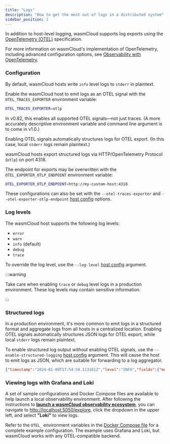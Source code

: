```yaml
---
title: "Logs"
description: "How to get the most out of logs in a distributed system"
sidebar_position: 2
---
```


In addition to host-level logging, wasmCloud supports log exports using the [OpenTelemetry (OTEL)](https://opentelemetry.io/) specification.

For more information on wasmCloud's implementation of OpenTelemetry, including advanced configuration options, see [Observability with OpenTelemetry](/docs/deployment/observability/observability-with-opentelemetry.mdx).

### Configuration

By default, wasmCloud hosts write `info` level logs to `stderr` in plaintext. 

Enable the wasmCloud host to emit logs as an OTEL signal with the `OTEL_TRACES_EXPORTER` environment variable:

```bash
OTEL_TRACES_EXPORTER=otlp
```

In v0.82, this enables all supported OTEL signals&mdash;not just traces. (A more accurately descriptive environment variable and command line argument is to come in v1.0.) 

Enabling OTEL signals automatically structures logs for OTEL export. (In this case, local `stderr` logs remain plaintext.)

wasmCloud hosts export structured logs via HTTP/OpenTelemetry Protocol (`otlp`) on port 4318.

The endpoint for exports may be overwritten with the `OTEL_EXPORTER_OTLP_ENDPOINT` environment variable:

```bash
OTEL_EXPORTER_OTLP_ENDPOINT=http://my-custom-host:4318
```

These configurations can also be set with the `--otel-traces-exporter` and `--otel-exporter-otlp-endpoint` [host config](/docs/reference/host-config) options.

### Log levels

The wasmCloud host supports the following log levels:
- `error`
- `warn`
- `info` (default)
- `debug`
- `trace`

To override the log level, use the `--log-level` [host config](/docs/reference/host-config) argument.

:::warning

Take care when enabling `trace` or `debug` level logs in a production environment. These log levels may contain sensitive information.

:::

### Structured logs

In a production environment, it's more common to emit logs in a structured format and aggregate logs from all hosts in a centralized location. Enabling OTEL signals automatically structures JSON logs for OTEL export, while local `stderr` logs remain plaintext.

To enable structured log output *without* enabling OTEL signals, use the `--enable-structured-logging` [host config](/docs/reference/host-config) argument. This will cause the host to emit logs as JSON, which are suitable for forwarding to a log aggregator.

```json
{"timestamp":"2024-01-09T17:54:59.113161Z","level":"INFO","fields":{"message":"wasmCloud host started","host_id":"NDBYMWNPI3GSXBNM6H4WG6JTVB7K42KQWPOPICMIBVUXQL36ISJZHK4D"},"target":"wasmcloud_host::wasmbus"}
```

### Viewing logs with Grafana and Loki

A set of sample configurations and Docker Compose files are available to help launch a local observability environment. After following the instructions to [**launch a wasmCloud observability ecosystem**](/docs/deployment/observability/observability-with-opentelemetry#launch-a-wasmcloud-observability-ecosystem), you can navigate to [http://localhost:5050/explore](http://localhost:5050/explore), click the dropdown in the upper left, and select **"Loki"** to view logs.

Refer to the `OTEL_` environment variables in the [Docker Compose file](https://github.com/wasmCloud/wasmCloud/blob/main/examples/docker/docker-compose-otel.yml) for a complete example configuration. The example uses Grafana and Loki, but wasmCloud works with any OTEL-compatible backend.